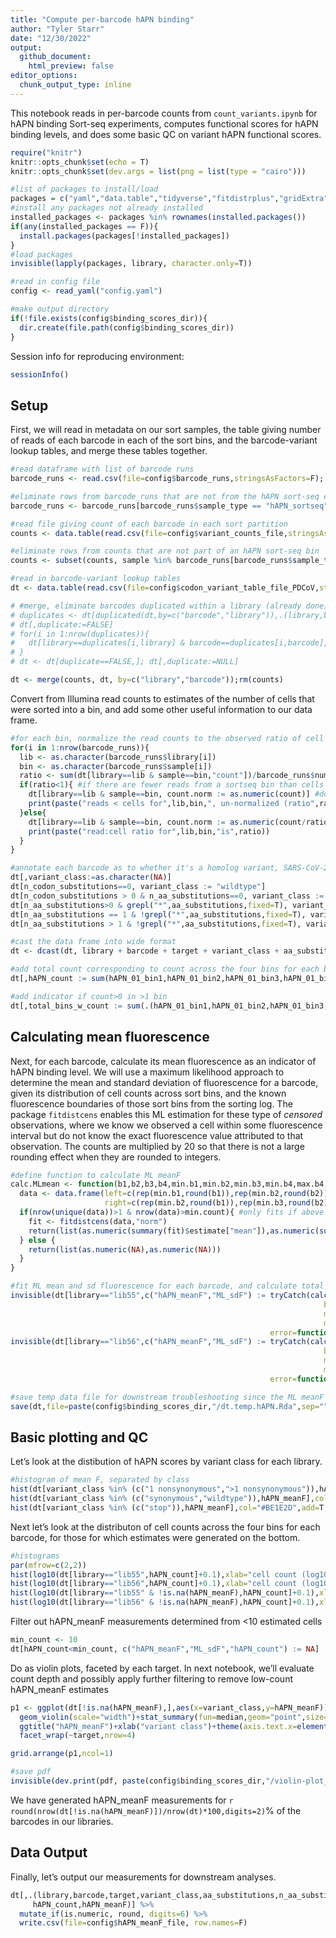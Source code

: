 ```yaml
---
title: "Compute per-barcode hAPN binding"
author: "Tyler Starr"
date: "12/30/2022"
output:
  github_document:
    html_preview: false
editor_options: 
  chunk_output_type: inline
---
```

This notebook reads in per-barcode counts from `count_variants.ipynb` for hAPN binding Sort-seq experiments, computes functional scores for hAPN binding levels, and does some basic QC on variant hAPN functional scores.

```r
require("knitr")
knitr::opts_chunk$set(echo = T)
knitr::opts_chunk$set(dev.args = list(png = list(type = "cairo")))

#list of packages to install/load
packages = c("yaml","data.table","tidyverse","fitdistrplus","gridExtra")
#install any packages not already installed
installed_packages <- packages %in% rownames(installed.packages())
if(any(installed_packages == F)){
  install.packages(packages[!installed_packages])
}
#load packages
invisible(lapply(packages, library, character.only=T))

#read in config file
config <- read_yaml("config.yaml")

#make output directory
if(!file.exists(config$binding_scores_dir)){
  dir.create(file.path(config$binding_scores_dir))
}
```
Session info for reproducing environment:
```r
sessionInfo()
```

## Setup
First, we will read in metadata on our sort samples, the table giving number of reads of each barcode in each of the sort bins, and the barcode-variant lookup tables, and merge these tables together.

```r
#read dataframe with list of barcode runs
barcode_runs <- read.csv(file=config$barcode_runs,stringsAsFactors=F); barcode_runs <- subset(barcode_runs, select=-c(R1))

#eliminate rows from barcode_runs that are not from the hAPN sort-seq experiment
barcode_runs <- barcode_runs[barcode_runs$sample_type == "hAPN_sortseq",]

#read file giving count of each barcode in each sort partition
counts <- data.table(read.csv(file=config$variant_counts_file,stringsAsFactors=F))

#eliminate rows from counts that are not part of an hAPN sort-seq bin
counts <- subset(counts, sample %in% barcode_runs[barcode_runs$sample_type=="hAPN_sortseq","sample"])

#read in barcode-variant lookup tables
dt <- data.table(read.csv(file=config$codon_variant_table_file_PDCoV,stringsAsFactors=F))

# #merge, eliminate barcodes duplicated within a library (already done)
# duplicates <- dt[duplicated(dt,by=c("barcode","library")),.(library,barcode)] #the data.table duplciates function annoyingly only flags the first of each duplicate so doesn't intrinsically allow removal of both of the entries of the duplicate. So, flat what are duplciates, and then remove
# dt[,duplicate:=FALSE]
# for(i in 1:nrow(duplicates)){
#   dt[library==duplicates[i,library] & barcode==duplicates[i,barcode],duplicate:=TRUE]
# }
# dt <- dt[duplicate==FALSE,]; dt[,duplicate:=NULL]

dt <- merge(counts, dt, by=c("library","barcode"));rm(counts)

```
 Convert from Illumina read counts to estimates of the number of cells that were sorted into a bin, and add some other useful information to our data frame.
 
```r
#for each bin, normalize the read counts to the observed ratio of cell recovery among bins
for(i in 1:nrow(barcode_runs)){
  lib <- as.character(barcode_runs$library[i])
  bin <- as.character(barcode_runs$sample[i])
  ratio <- sum(dt[library==lib & sample==bin,"count"])/barcode_runs$number_cells[i]
  if(ratio<1){ #if there are fewer reads from a sortseq bin than cells sorted
    dt[library==lib & sample==bin, count.norm := as.numeric(count)] #don't normalize cell counts, make count.norm the same as count
    print(paste("reads < cells for",lib,bin,", un-normalized (ratio",ratio,")")) #print to console to inform of undersampled bins
  }else{
    dt[library==lib & sample==bin, count.norm := as.numeric(count/ratio)] #normalize read counts by the average read:cell ratio, report in new "count.norm" column
    print(paste("read:cell ratio for",lib,bin,"is",ratio))
  }
}

#annotate each barcode as to whether it's a homolog variant, SARS-CoV-2 wildtype, synonymous muts only, stop, nonsynonymous, >1 nonsynonymous mutations
dt[,variant_class:=as.character(NA)]
dt[n_codon_substitutions==0, variant_class := "wildtype"]
dt[n_codon_substitutions > 0 & n_aa_substitutions==0, variant_class := "synonymous"]
dt[n_aa_substitutions>0 & grepl("*",aa_substitutions,fixed=T), variant_class := "stop"]
dt[n_aa_substitutions == 1 & !grepl("*",aa_substitutions,fixed=T), variant_class := "1 nonsynonymous"]
dt[n_aa_substitutions > 1 & !grepl("*",aa_substitutions,fixed=T), variant_class := ">1 nonsynonymous"]

#cast the data frame into wide format
dt <- dcast(dt, library + barcode + target + variant_class + aa_substitutions + n_aa_substitutions ~ sample, value.var="count.norm")

#add total count corresponding to count across the four bins for each barcode
dt[,hAPN_count := sum(hAPN_01_bin1,hAPN_01_bin2,hAPN_01_bin3,hAPN_01_bin4),by=c("library","barcode")]

#add indicator if count>0 in >1 bin
dt[,total_bins_w_count := sum(.(hAPN_01_bin1,hAPN_01_bin2,hAPN_01_bin3,hAPN_01_bin4)>0),by=c("library","barcode")]
```

## Calculating mean fluorescence
Next, for each barcode, calculate its mean fluorescence as an indicator of hAPN binding level. We will use a maximum likelihood approach to determine the mean and standard deviation of fluorescence for a barcode, given its distribution of cell counts across sort bins, and the known fluorescence boundaries of those sort bins from the sorting log. The package `fitdistcens` enables this ML estimation for these type of *censored* observations, where we know we observed a cell within some fluorescence interval but do not know the exact fluorescence value attributed to that observation. The counts are multiplied by 20 so that there is not a large rounding effect when they are rounded to integers.
```r
#define function to calculate ML meanF
calc.MLmean <- function(b1,b2,b3,b4,min.b1,min.b2,min.b3,min.b4,max.b4,min.count=1){ #b1-4 gives observed cell counts in bins 1-4; remaining arguments give fluorescence boundaries of the respective bins; min.count gives minimum number of total observations needed across bins in order to calculate meanF (default 1)
  data <- data.frame(left=c(rep(min.b1,round(b1)),rep(min.b2,round(b2)),rep(min.b3,round(b3)),rep(min.b4,round(b4))),
                     right=c(rep(min.b2,round(b1)),rep(min.b3,round(b2)),rep(min.b4,round(b3)),rep(max.b4,round(b4)))) #define data input in format required for fitdistcens
  if(nrow(unique(data))>1 & nrow(data)>min.count){ #only fits if above user-specified min.count, and if the data satisfies the fitdistcens requirement that cells are observed in at least two of the censored partitions to enable ML estimation of identifiable parameters
    fit <- fitdistcens(data,"norm")
    return(list(as.numeric(summary(fit)$estimate["mean"]),as.numeric(summary(fit)$estimate["sd"])))
  } else {
    return(list(as.numeric(NA),as.numeric(NA)))
  }
}

#fit ML mean and sd fluorescence for each barcode, and calculate total cell count as the sum across the four bins. Multiply cell counts by a factor of 20 to minimize rounding errors since fitdistcens requires rounding to integer inputs
invisible(dt[library=="lib55",c("hAPN_meanF","ML_sdF") := tryCatch(calc.MLmean(b1=hAPN_01_bin1*20,b2=hAPN_01_bin2*20,
                                                                      b3=hAPN_01_bin3*20,b4=hAPN_01_bin4*20,
                                                                      min.b1=log(20),min.b2=log(94),min.b3=log(1087),
                                                                      min.b4=log(12349.5),max.b4=log(229000)),
                                                          error=function(e){return(list(as.numeric(NA),as.numeric(NA)))}),by=c("library","barcode")])
invisible(dt[library=="lib56",c("hAPN_meanF","ML_sdF") := tryCatch(calc.MLmean(b1=hAPN_01_bin1*20,b2=hAPN_01_bin2*20,
                                                                      b3=hAPN_01_bin3*20,b4=hAPN_01_bin4*20,
                                                                      min.b1=log(20),min.b2=log(94),min.b3=log(1087),
                                                                      min.b4=log(12349.5),max.b4=log(229000)),
                                                          error=function(e){return(list(as.numeric(NA),as.numeric(NA)))}),by=c("library","barcode")])

#save temp data file for downstream troubleshooting since the ML meanF took >1hr to calculate -- don't use these for final anlaysis though for reproducibility!
save(dt,file=paste(config$binding_scores_dir,"/dt.temp.hAPN.Rda",sep=""))
```
## Basic plotting and QC

Let's look at the distibution of hAPN scores by variant class for each library.

```r
#histogram of mean F, separated by class
hist(dt[variant_class %in% (c("1 nonsynonymous",">1 nonsynonymous")),hAPN_meanF],col="gray40",main="",breaks=50,xlab="ML mean fluorescence (a.u.)")
hist(dt[variant_class %in% (c("synonymous","wildtype")),hAPN_meanF],col="#92278F",add=T,breaks=50)
hist(dt[variant_class %in% (c("stop")),hAPN_meanF],col="#BE1E2D",add=T,breaks=50)
```

Next let's look at the distributon of cell counts across the four bins for each barcode, for those for which estimates were generated on the bottom. 
```r
#histograms
par(mfrow=c(2,2))
hist(log10(dt[library=="lib55",hAPN_count]+0.1),xlab="cell count (log10, plus 0.1 pseudocount)",main="lib55, all bc",col="gray50")
hist(log10(dt[library=="lib56",hAPN_count]+0.1),xlab="cell count (log10, plus 0.1 pseudocount)",main="lib56, all bc",col="gray50")
hist(log10(dt[library=="lib55" & !is.na(hAPN_meanF),hAPN_count]+0.1),xlab="cell count (log10, plus 0.1 pseudocount)",main="lib55, determined",col="gray50")
hist(log10(dt[library=="lib56" & !is.na(hAPN_meanF),hAPN_count]+0.1),xlab="cell count (log10, plus 0.1 pseudocount)",main="lib56, determined",col="gray50")

```

Filter out hAPN_meanF measurements determined from <10 estimated cells

```r
min_count <- 10
dt[hAPN_count<min_count, c("hAPN_meanF","ML_sdF","hAPN_count") := NA]
```

Do as violin plots, faceted by each target. In next notebook, we'll evaluate count depth and possibly apply further filtering to remove low-count hAPN_meanF estimates

```r
p1 <- ggplot(dt[!is.na(hAPN_meanF),],aes(x=variant_class,y=hAPN_meanF))+
  geom_violin(scale="width")+stat_summary(fun=median,geom="point",size=1)+
  ggtitle("hAPN_meanF")+xlab("variant class")+theme(axis.text.x=element_text(angle=-90,hjust=0))+
  facet_wrap(~target,nrow=4)

grid.arrange(p1,ncol=1)

#save pdf
invisible(dev.print(pdf, paste(config$binding_scores_dir,"/violin-plot_meanF-by-target_hAPN.pdf",sep="")))
```

We have generated hAPN_meanF measurements for `r round(nrow(dt[!is.na(hAPN_meanF)])/nrow(dt)*100,digits=2)`% of the barcodes in our libraries.

## Data Output

Finally, let's output our measurements for downstream analyses.

```r
dt[,.(library,barcode,target,variant_class,aa_substitutions,n_aa_substitutions,
     hAPN_count,hAPN_meanF)] %>%
  mutate_if(is.numeric, round, digits=6) %>%
  write.csv(file=config$hAPN_meanF_file, row.names=F)

```



